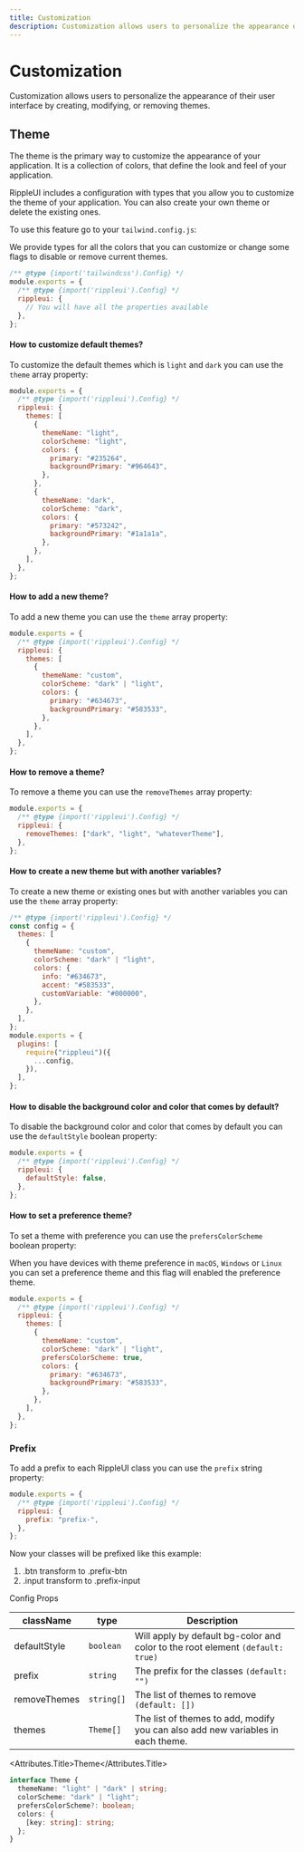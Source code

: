 ```yaml
---
title: Customization
description: Customization allows users to personalize the appearance of their user interface by creating, modifying, or removing themes.
---
```


# Customization

Customization allows users to personalize the appearance of their user interface by creating, modifying, or removing themes.

## Theme

The theme is the primary way to customize the appearance of your application. It is a collection of colors, that define the look and feel of your application.

RippleUI includes a configuration with types that you allow you to customize the theme of your application. You can also create your own theme or delete the existing ones.

To use this feature go to your `tailwind.config.js`:

We provide types for all the colors that you can customize or change some flags to disable or remove current themes.

```js disableTabs={true}
/** @type {import('tailwindcss').Config} */
module.exports = {
  /** @type {import('rippleui').Config} */
  rippleui: {
    // You will have all the properties available
  },
};
```

#### How to customize default themes?

To customize the default themes which is `light` and `dark` you can use the `theme` array property:

```js disableTabs={true}
module.exports = {
  /** @type {import('rippleui').Config} */
  rippleui: {
    themes: [
      {
        themeName: "light",
        colorScheme: "light",
        colors: {
          primary: "#235264",
          backgroundPrimary: "#964643",
        },
      },
      {
        themeName: "dark",
        colorScheme: "dark",
        colors: {
          primary: "#573242",
          backgroundPrimary: "#1a1a1a",
        },
      },
    ],
  },
};
```

#### How to add a new theme?

To add a new theme you can use the `theme` array property:

```js disableTabs={true}
module.exports = {
  /** @type {import('rippleui').Config} */
  rippleui: {
    themes: [
      {
        themeName: "custom",
        colorScheme: "dark" | "light",
        colors: {
          primary: "#634673",
          backgroundPrimary: "#583533",
        },
      },
    ],
  },
};
```

#### How to remove a theme?

To remove a theme you can use the `removeThemes` array property:

```js disableTabs={true}
module.exports = {
  /** @type {import('rippleui').Config} */
  rippleui: {
    removeThemes: ["dark", "light", "whateverTheme"],
  },
};
```

#### How to create a new theme but with another variables?

To create a new theme or existing ones but with another variables you can use the `theme` array property:

```js disableTabs={true}
/** @type {import('rippleui').Config} */
const config = {
  themes: [
    {
      themeName: "custom",
      colorScheme: "dark" | "light",
      colors: {
        info: "#634673",
        accent: "#583533",
        customVariable: "#000000",
      },
    },
  ],
};
module.exports = {
  plugins: [
    require("rippleui")({
      ...config,
    }),
  ],
};
```

#### How to disable the background color and color that comes by default?

To disable the background color and color that comes by default you can use the `defaultStyle` boolean property:

```js disableTabs={true}
module.exports = {
  /** @type {import('rippleui').Config} */
  rippleui: {
    defaultStyle: false,
  },
};
```

#### How to set a preference theme?

To set a theme with preference you can use the `prefersColorScheme` boolean property:

When you have devices with theme preference in `macOS`, `Windows` or `Linux` you can set a preference theme and this flag will enabled the preference theme.

```js disableTabs={true}
module.exports = {
  /** @type {import('rippleui').Config} */
  rippleui: {
    themes: [
      {
        themeName: "custom",
        colorScheme: "dark" | "light",
        prefersColorScheme: true,
        colors: {
          primary: "#634673",
          backgroundPrimary: "#583533",
        },
      },
    ],
  },
};
```


### Prefix

To add a prefix to each RippleUI class you can use the `prefix` string property:

```js disableTabs={true}
module.exports = {
  /** @type {import('rippleui').Config} */
  rippleui: {
    prefix: "prefix-",
  },
};
```

Now your classes will be prefixed like this example:

1. .btn transform to  .prefix-btn
2. .input transform to .prefix-input

<Attributes >
<Attributes.Title>Config Props</Attributes.Title>

| className    | type        | Description                                                                     |
| ------------ | ----------- | ------------------------------------------------------------------------------- |
| defaultStyle | `boolean`   | Will apply by default bg-color and color to the root element `(default: true)`  |
| prefix       | `string`    | The prefix for the classes `(default: "")`                                      |
| removeThemes | `string[]`  | The list of themes to remove `(default: [])`                                    |
| themes       | `Theme[]`   | The list of themes to add, modify you can also add new variables in each theme. |

<Attributes.Title>Theme</Attributes.Title>

```ts
interface Theme {
  themeName: "light" | "dark" | string;
  colorScheme: "dark" | "light";
  prefersColorScheme?: boolean;
  colors: {
    [key: string]: string;
  };
}
```

</Attributes>

<LinkRedirect
  showDivider={true}
  contentLeft="Theme"
  hrefLeft="/docs/get-started/theme"
  contentRight="Components - Accordion"
  hrefRight="/docs/components/accordion"
/>
